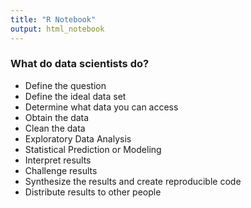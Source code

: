```yaml
---
title: "R Notebook"
output: html_notebook
---
```


### What do data scientists do?
  * Define the question
  * Define the ideal data set
  * Determine what data you can access
  * Obtain the data
  * Clean the data
  * Exploratory Data Analysis
  * Statistical Prediction or Modeling
  * Interpret results
  * Challenge results
  * Synthesize the results and create reproducible code
  * Distribute results to other people